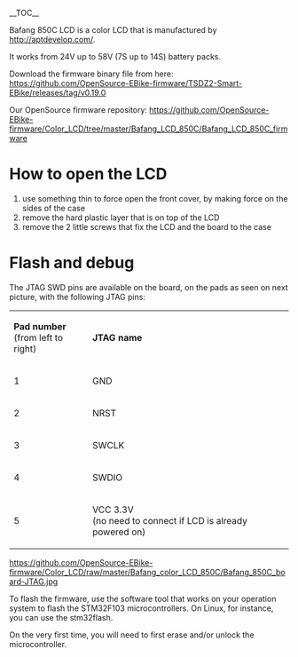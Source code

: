 __TOC__

Bafang 850C LCD is a color LCD that is manufactured by http://aptdevelop.com/.

It works from 24V up to 58V (7S up to 14S) battery packs.

Download the firmware binary file from here: https://github.com/OpenSource-EBike-firmware/TSDZ2-Smart-EBike/releases/tag/v0.19.0

Our OpenSource firmware repository: https://github.com/OpenSource-EBike-firmware/Color_LCD/tree/master/Bafang_LCD_850C/Bafang_LCD_850C_firmware

= How to open the LCD =

# use something thin to force open the front cover, by making force on the sides of the case
# remove the hard plastic layer that is on top of the LCD
# remove the 2 little screws that fix the LCD and the board to the case

= Flash and debug =

The JTAG SWD pins are available on the board, on the pads as seen on next picture, with the following JTAG pins:

{|
| '''Pad number'''<br>(from left to right) || ''' JTAG name '''
|-
| 1 || GND
|-
| 2 || NRST
|-
| 3 || SWCLK
|-
| 4 || SWDIO
|-
| 5 || VCC 3.3V<br>
(no need to connect if LCD is already powered on)
|}

[[https://github.com/OpenSource-EBike-firmware/Color_LCD/raw/master/Bafang_color_LCD_850C/Bafang_850C_board-JTAG.jpg]]

To flash the firmware, use the software tool that works on your operation system to flash the STM32F103 microcontrollers. On Linux, for instance, you can use the stm32flash.

On the very first time, you will need to first erase and/or unlock the microcontroller.